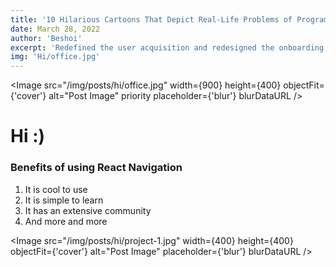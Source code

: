 ```yaml
---
title: '10 Hilarious Cartoons That Depict Real-Life Problems of Programmers'
date: March 28, 2022
author: 'Beshoi'
excerpt: 'Redefined the user acquisition and redesigned the onboarding experience, all within 3 working weeks.'
img: 'Hi/office.jpg'
---
```



<Meta />

<Image
  src="/img/posts/hi/office.jpg"
  width={900}
  height={400}
  objectFit={'cover'}
  alt="Post Image"
  priority
  placeholder={'blur'}
  blurDataURL
/>

# Hi :)

### Benefits of using React Navigation

1. It is cool to use
2. It is simple to learn
3. It has an extensive community
4. And more and more

<Image
  src="/img/posts/hi/project-1.jpg"
  width={400}
  height={400}
  objectFit={'cover'}
  alt="Post Image"
  placeholder={'blur'}
  blurDataURL
/>
